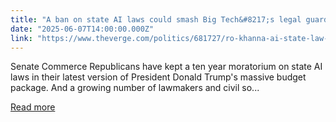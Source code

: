 ```yaml
---
title: "A ban on state AI laws could smash Big Tech&#8217;s legal guardrails"
date: "2025-06-07T14:00:00.000Z"
link: "https://www.theverge.com/politics/681727/ro-khanna-ai-state-law-moratorium-reconciliation"
---
```


Senate Commerce Republicans have kept a ten year moratorium on state AI laws in  their latest version of President Donald Trump's massive budget package. And a growing number of lawmakers and civil so...

[Read more](https://www.theverge.com/politics/681727/ro-khanna-ai-state-law-moratorium-reconciliation)
